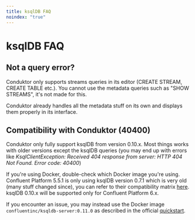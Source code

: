 ```yaml
---
title: ksqlDB FAQ
noindex: "true"
---
```


# ksqlDB FAQ

## Not a query error?

Conduktor only supports streams queries in its editor \(CREATE STREAM, CREATE TABLE etc.\). You cannot use the metadata queries such as "SHOW STREAMS", it's not made for this.

Conduktor already handles all the metadata stuff on its own and displays them properly in its interface.

## Compatibility with Conduktor \(40400\)

Conduktor only fully support ksqlDB from version 0.10.x. Most things works with older versions except the ksqlDB queries \(you may end up with errors like _KsqlClientException: Received 404 response from server: HTTP 404 Not Found. Error code: 40400_\)

If you're using Docker, double-check which Docker image you're using. Confluent Platform 5.5.1 is only using ksqlDB version 0.7.1 which is very old \(many stuff changed since\), you can refer to their compatibility matrix [here](https://docs.confluent.io/current/installation/versions-interoperability.html#ksqldb). ksqlDB 0.10.x will be supported only for Confluent Platform 6.x.

If you encounter an issue, you may instead use the Docker image `confluentinc/ksqldb-server:0.11.0` as described in the official [quickstart](https://ksqldb.io/quickstart.html).
